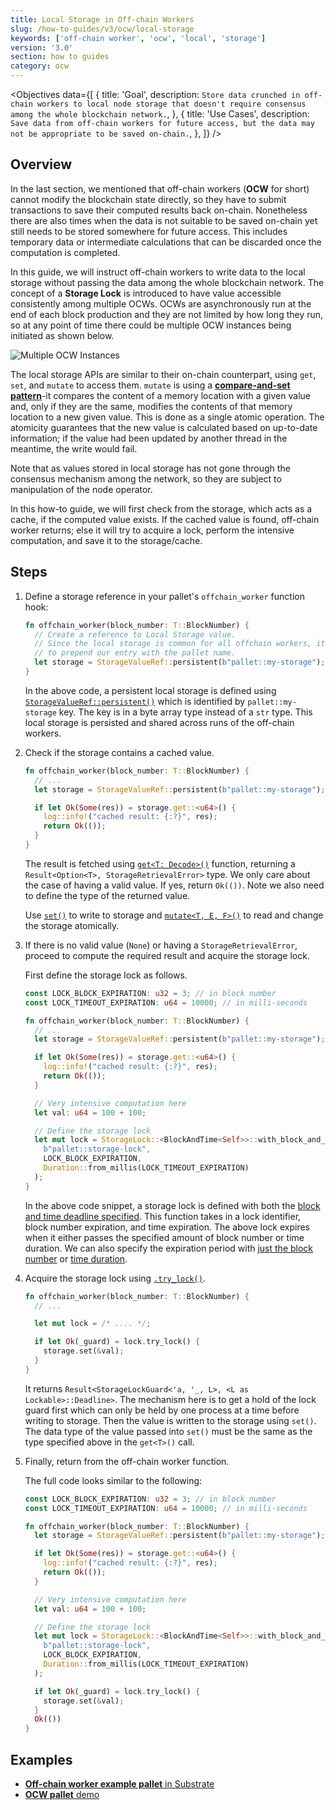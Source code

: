 ```yaml
---
title: Local Storage in Off-chain Workers
slug: /how-to-guides/v3/ocw/local-storage
keywords: ['off-chain worker', 'ocw', 'local', 'storage']
version: '3.0'
section: how to guides
category: ocw
---
```


<Objectives
  data={[
    {
      title: 'Goal',
      description: `Store data crunched in off-chain workers to local node storage that doesn't require consensus among the whole blockchain network.`,
    },
    {
      title: 'Use Cases',
      description: `Save data from off-chain workers for future access, but the data may not be appropriate to be saved on-chain.`,
    },
  ]}
/>

## Overview

In the last section, we mentioned that off-chain workers (**OCW** for short) cannot modify the blockchain state directly, so they have to submit transactions to save their computed results back on-chain.
Nonetheless there are also times when the data is not suitable to be saved on-chain yet still needs to be stored somewhere for future access.
This includes temporary data or intermediate calculations that can be discarded once the computation is completed.

In this guide, we will instruct off-chain workers to write data to the local storage without passing the data among the whole blockchain network.
The concept of a **Storage Lock** is introduced to have value accessible consistently among multiple OCWs.
OCWs are asynchronously run at the end of each block production and they are not limited by how long they run, so at any point of time there could be multiple OCW instances being initiated as shown below.

![Multiple OCW Instances](../../../../src/images/how-to-guides/ocw/local-storage/multiple-ocws.png)

The local storage APIs are similar to their on-chain counterpart, using `get`, `set`, and `mutate` to access them.
`mutate` is using a [**compare-and-set pattern**](https://en.wikipedia.org/wiki/Compare-and-swap)-it compares the content of a memory location with a given value and, only if they are the same, modifies the contents of that memory location to a new given value.
This is done as a single atomic operation.
The atomicity guarantees that the new value is calculated based on up-to-date information; if the value had been updated by another thread in the meantime, the write would fail.

Note that as values stored in local storage has not gone through the consensus mechanism among the network, so they are subject to manipulation of the node operator.

In this how-to guide, we will first check from the storage, which acts as a cache, if the computed value exists.
If the cached value is found, off-chain worker returns; else it will try to acquire a lock, perform the intensive computation, and save it to the storage/cache.

## Steps

1. Define a storage reference in your pallet's `offchain_worker` function hook:

   ```rust
   fn offchain_worker(block_number: T::BlockNumber) {
     // Create a reference to Local Storage value.
     // Since the local storage is common for all offchain workers, it's a good practice
     // to prepend our entry with the pallet name.
     let storage = StorageValueRef::persistent(b"pallet::my-storage");
   }
   ```

   In the above code, a persistent local storage is defined using [`StorageValueRef::persistent()`](https://paritytech.github.io/substrate/master/sp_runtime/offchain/storage/struct.StorageValueRef.html#method.persistent) which is identified by `pallet::my-storage` key.
   The key is in a byte array type instead of a `str` type.
   This local storage is persisted and shared across runs of the off-chain workers.

1. Check if the storage contains a cached value.

   ```rust
   fn offchain_worker(block_number: T::BlockNumber) {
     // ...
     let storage = StorageValueRef::persistent(b"pallet::my-storage");

     if let Ok(Some(res)) = storage.get::<u64>() {
       log::info!("cached result: {:?}", res);
       return Ok(());
     }
   }
   ```

   The result is fetched using [`get<T: Decode>()`](https://paritytech.github.io/substrate/master/sp_runtime/offchain/storage/struct.StorageValueRef.html#method.get) function, returning a `Result<Option<T>, StorageRetrievalError>` type.
   We only care about the case of having a valid value. If yes, return `Ok(())`.
   Note we also need to define the type of the returned value.

   Use [`set()`](https://paritytech.github.io/substrate/master/sp_runtime/offchain/storage/struct.StorageValueRef.html#method.get) to write to storage and [`mutate<T, E, F>()`](https://paritytech.github.io/substrate/master/sp_runtime/offchain/storage/struct.StorageValueRef.html#method.mutate) to read and change the storage atomically.

1. If there is no valid value (`None`) or having a `StorageRetrievalError`, proceed to compute the required result and acquire the storage lock.

   First define the storage lock as follows.

   ```rust
   const LOCK_BLOCK_EXPIRATION: u32 = 3; // in block number
   const LOCK_TIMEOUT_EXPIRATION: u64 = 10000; // in milli-seconds

   fn offchain_worker(block_number: T::BlockNumber) {
     // ...
     let storage = StorageValueRef::persistent(b"pallet::my-storage");

     if let Ok(Some(res)) = storage.get::<u64>() {
       log::info!("cached result: {:?}", res);
       return Ok(());
     }

     // Very intensive computation here
     let val: u64 = 100 + 100;

     // Define the storage lock
     let mut lock = StorageLock::<BlockAndTime<Self>>::with_block_and_time_deadline(
       b"pallet::storage-lock",
       LOCK_BLOCK_EXPIRATION,
       Duration::from_millis(LOCK_TIMEOUT_EXPIRATION)
     );
   }
   ```

   In the above code snippet, a storage lock is defined with both the [block and time deadline specified](https://paritytech.github.io/substrate/master/sp_runtime/offchain/storage_lock/struct.StorageLock.html#method.with_block_and_time_deadline).
   This function takes in a lock identifier, block number expiration, and time expiration.
   The above lock expires when it either passes the specified amount of block number or time duration.
   We can also specify the expiration period with [just the block number](https://paritytech.github.io/substrate/master/sp_runtime/offchain/storage_lock/struct.StorageLock.html#method.with_block_deadline) or [time duration](https://paritytech.github.io/substrate/master/sp_runtime/offchain/storage_lock/struct.StorageLock.html#method.with_deadline).

1. Acquire the storage lock using [`.try_lock()`](https://paritytech.github.io/substrate/master/sp_runtime/offchain/storage_lock/struct.StorageLock.html#method.try_lock).

   ```rust
   fn offchain_worker(block_number: T::BlockNumber) {
     // ...

     let mut lock = /* .... */;

     if let Ok(_guard) = lock.try_lock() {
       storage.set(&val);
     }
   }
   ```

   It returns `Result<StorageLockGuard<'a, '_, L>, <L as Lockable>::Deadline>`.
   The mechanism here is to get a hold of the lock guard first which can only be held by one process at a time before writing to storage.
   Then the value is written to the storage using `set()`.
   The data type of the value passed into `set()` must be the same as the type specified above in the `get<T>()` call.

1. Finally, return from the off-chain worker function.

   The full code looks similar to the following:

   ```rust
   const LOCK_BLOCK_EXPIRATION: u32 = 3; // in block number
   const LOCK_TIMEOUT_EXPIRATION: u64 = 10000; // in milli-seconds

   fn offchain_worker(block_number: T::BlockNumber) {
     let storage = StorageValueRef::persistent(b"pallet::my-storage");

     if let Ok(Some(res)) = storage.get::<u64>() {
       log::info!("cached result: {:?}", res);
       return Ok(());
     }

     // Very intensive computation here
     let val: u64 = 100 + 100;

     // Define the storage lock
     let mut lock = StorageLock::<BlockAndTime<Self>>::with_block_and_time_deadline(
       b"pallet::storage-lock",
       LOCK_BLOCK_EXPIRATION,
       Duration::from_millis(LOCK_TIMEOUT_EXPIRATION)
     );

     if let Ok(_guard) = lock.try_lock() {
       storage.set(&val);
     }
     Ok(())
   }
   ```

## Examples

- [**Off-chain worker example pallet** in Substrate](https://github.com/paritytech/substrate/blob/polkadot-v0.9.22/frame/examples/offchain-worker/src/lib.rs#L372-L441)
- [**OCW pallet** demo](https://github.com/jimmychu0807/substrate-offchain-worker-demo/blob/master/pallets/ocw/src/lib.rs#L299-L342)
